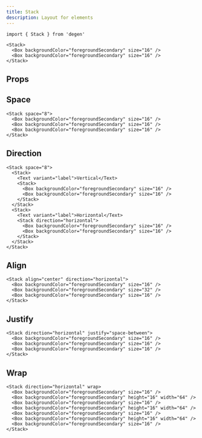 ```yaml
---
title: Stack
description: Layout for elements
---
```


```tsx
import { Stack } from 'degen'
```

```tsx expand=true live=true
<Stack>
  <Box backgroundColor="foregroundSecondary" size="16" />
  <Box backgroundColor="foregroundSecondary" size="16" />
</Stack>
```

## Props

<PropsTable sourceLink={sourceLink} types={types} />

## Space

```tsx live=true
<Stack space="8">
  <Box backgroundColor="foregroundSecondary" size="16" />
  <Box backgroundColor="foregroundSecondary" size="16" />
  <Box backgroundColor="foregroundSecondary" size="16" />
</Stack>
```

## Direction

```tsx live=true
<Stack space="8">
  <Stack>
    <Text variant="label">Vertical</Text>
    <Stack>
      <Box backgroundColor="foregroundSecondary" size="16" />
      <Box backgroundColor="foregroundSecondary" size="16" />
    </Stack>
  </Stack>
  <Stack>
    <Text variant="label">Horizontal</Text>
    <Stack direction="horizontal">
      <Box backgroundColor="foregroundSecondary" size="16" />
      <Box backgroundColor="foregroundSecondary" size="16" />
    </Stack>
  </Stack>
</Stack>
```

## Align

```tsx live=true
<Stack align="center" direction="horizontal">
  <Box backgroundColor="foregroundSecondary" size="16" />
  <Box backgroundColor="foregroundSecondary" size="32" />
  <Box backgroundColor="foregroundSecondary" size="16" />
</Stack>
```

## Justify

```tsx live=true
<Stack direction="horizontal" justify="space-between">
  <Box backgroundColor="foregroundSecondary" size="16" />
  <Box backgroundColor="foregroundSecondary" size="16" />
  <Box backgroundColor="foregroundSecondary" size="16" />
</Stack>
```

## Wrap

```tsx live=true
<Stack direction="horizontal" wrap>
  <Box backgroundColor="foregroundSecondary" size="16" />
  <Box backgroundColor="foregroundSecondary" height="16" width="64" />
  <Box backgroundColor="foregroundSecondary" size="16" />
  <Box backgroundColor="foregroundSecondary" height="16" width="64" />
  <Box backgroundColor="foregroundSecondary" size="16" />
  <Box backgroundColor="foregroundSecondary" height="16" width="64" />
  <Box backgroundColor="foregroundSecondary" size="16" />
</Stack>
```
